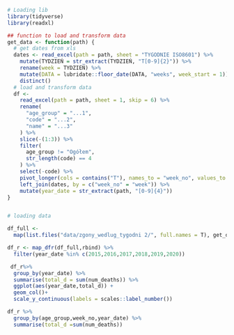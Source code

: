 ```r
# Loading lib 
library(tidyverse)
library(readxl)

```

```r
## function to load and transform data
get_data <- function(path) {
  # get dates from xls
  dates <- read_excel(path = path, sheet = "TYGODNIE ISO8601") %>%
    mutate(TYDZIEŃ = str_extract(TYDZIEŃ, "T[0-9]{2}")) %>%
    rename(week = TYDZIEŃ) %>%
    mutate(DATA = lubridate::floor_date(DATA, "weeks", week_start = 1)) %>%
    distinct()
  # load and transform data
  df <-
    read_excel(path = path, sheet = 1, skip = 6) %>%
    rename(
      "age_group" = "...1",
      "code" = "...2",
      "name" = "...3"
    ) %>%
    slice(-(1:3)) %>%
    filter(
      age_group != "Ogółem",
      str_length(code) == 4
    ) %>%
    select(-code) %>%
    pivot_longer(cols = contains("T"), names_to = "week_no", values_to = "num_deaths") %>%
    left_join(dates, by = c("week_no" = "week")) %>%
    mutate(year_date = str_extract(path, "[0-9]{4}"))
}


# loading data 

df_full <-
  map(list.files("data/zgony_wedlug_tygodni 2/", full.names = T), get_data)

```

```r
df_r <- map_dfr(df_full,rbind) %>% 
  filter(year_date %in% c(2015,2016,2017,2018,2019,2020)) 
```

```r
 df_r%>% 
  group_by(year_date) %>% 
  summarise(total_d = sum(num_deaths)) %>% 
  ggplot(aes(year_date,total_d)) +
  geom_col()+
  scale_y_continuous(labels = scales::label_number())
```
```r
df_r %>% 
  group_by(age_group,week_no,year_date) %>%
  summarise(total_d =sum(num_deaths))
```

